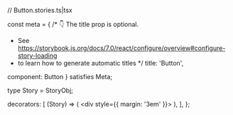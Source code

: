 // Button.stories.ts|tsx



const meta = {
  /* 👇 The title prop is optional.
   * See https://storybook.js.org/docs/7.0/react/configure/overview#configure-story-loading
   * to learn how to generate automatic titles
   */
  title: 'Button',

  component: Button
} satisfies Meta<typeof Button>;

type Story = StoryObj<typeof Button>;

  decorators: [
    (Story) => (
      <div style={{ margin: '3em' }}>
        <Story />
      </div>
    ),
  ],
};
